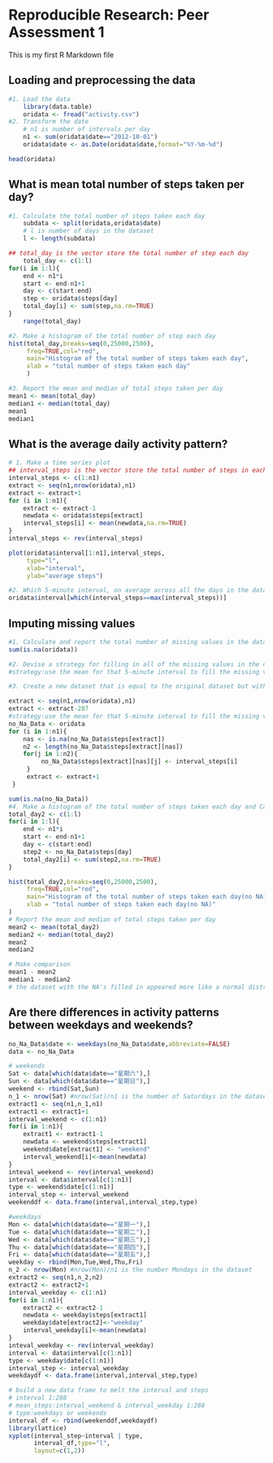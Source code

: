 # Reproducible Research: Peer Assessment 1
This is my first R Markdown file

## Loading and preprocessing the data
```r
#1. Load the data
    library(data.table)
    oridata <- fread("activity.csv")
#2. Transform the date
    # n1 is number of intervals per day
    n1 <- sum(oridata$date=="2012-10-01") 
    oridata$date <- as.Date(oridata$date,format="%Y-%m-%d")

head(oridata)
```

## What is mean total number of steps taken per day?
```r
#1. Calculate the total number of steps taken each day
    subdata <- split(oridata,oridata$date)
    # l is number of days in the dataset
    l <- length(subdata)

## total_day is the vector store the total number of step each day
    total_day <- c(1:l)
for(i in 1:l){
    end <- n1*i
    start <- end-n1+1    
    day <- c(start:end)
    step <- oridata$steps[day]
    total_day[i] <- sum(step,na.rm=TRUE)
}
    range(total_day)

#2. Make a histogram of the total number of step each day
hist(total_day,breaks=seq(0,25000,2500),
     freq=TRUE,col="red",
     main="Histogram of the total number of steps taken each day",
     xlab = "total number of steps taken each day"
     )

#3. Report the mean and median of total steps taken per day
mean1 <- mean(total_day)
median1 <- median(total_day)
mean1
median1
```



## What is the average daily activity pattern?
```r
# 1. Make a time series plot
## interval_steps is the vector store the total number of steps in each interval
interval_steps <- c(1:n1)
extract <- seq(n1,nrow(oridata),n1)
extract <- extract+1
for (i in 1:n1){
    extract <- extract-1
    newdata <- oridata$steps[extract]
    interval_steps[i] <- mean(newdata,na.rm=TRUE) 
}
interval_steps <- rev(interval_steps)

plot(oridata$interval[1:n1],interval_steps,
     type="l",
     xlab="interval",
     ylab="average steps")

#2. Which 5-minute interval, on average across all the days in the dataset, contains the maximum number of steps?
oridata$interval[which(interval_steps==max(interval_steps))]
```



## Imputing missing values
```r
#1. Calculate and report the total number of missing values in the dataset (i.e. the total number of rows with `NA`s)
sum(is.na(oridata))

#2. Devise a strategy for filling in all of the missing values in the dataset. The strategy does not need to be sophisticated. For example, you could use the mean/median for that day, or the mean for that 5-minute interval, etc.
#strategy:use the mean for that 5-minute interval to fill the missing values

#3. Create a new dataset that is equal to the original dataset but with the missing data filled in.

extract <- seq(n1,nrow(oridata),n1)
extract <- extract-287
#strategy:use the mean for that 5-minute interval to fill the missing values
no_Na_Data <- oridata
for (i in 1:n1){    
    nas <- is.na(no_Na_Data$steps[extract])
    n2 <- length(no_Na_Data$steps[extract][nas])
    for(j in 1:n2){
         no_Na_Data$steps[extract][nas][j] <- interval_steps[i]
     }
     extract <- extract+1
 }

sum(is.na(no_Na_Data))
#4. Make a histogram of the total number of steps taken each day and Calculate and report the **mean** and **median** total number of steps taken per day. Do these values differ from the estimates from the first part of the assignment? What is the impact of imputing missing data on the estimates of the total daily number of steps?
total_day2 <- c(1:l)
for(i in 1:l){
    end <- n1*i
    start <- end-n1+1    
    day <- c(start:end)
    step2 <- no_Na_Data$steps[day]
    total_day2[i] <- sum(step2,na.rm=TRUE)
}

hist(total_day2,breaks=seq(0,25000,2500),
     freq=TRUE,col="red",
     main="Histogram of the total number of steps taken each day(no NA)",
     xlab = "total number of steps taken each day(no NA)"
)
# Report the mean and median of total steps taken per day
mean2 <- mean(total_day2)
median2 <- median(total_day2)
mean2
median2

# Make comparison
mean1 - mean2
median1 - median2
# the dataset with the NA's filled in appeared more like a normal distribution

```

## Are there differences in activity patterns between weekdays and weekends?
```r
no_Na_Data$date <- weekdays(no_Na_Data$date,abbreviate=FALSE)
data <- no_Na_Data

# weekends
Sat <- data[which(data$date=="星期六"),]
Sun <- data[which(data$date=="星期日"),]
weekend <- rbind(Sat,Sun)
n_1 <- nrow(Sat) #nrow(Sat)/n1 is the number of Saturdays in the dataset
extract1 <- seq(n1,n_1,n1)
extract1 <- extract1+1
interval_weekend <- c(1:n1)
for(i in 1:n1){
    extract1 <- extract1-1
    newdata <- weekend$steps[extract1]
    weekend$date[extract1] <- "weekend"
    interval_weekend[i]<-mean(newdata)
}
inteval_weekend <- rev(interval_weekend)
interval <- data$interval[c(1:n1)]
type <- weekend$date[c(1:n1)]
interval_step <- interval_weekend
weekenddf <- data.frame(interval,interval_step,type)

#weekdays
Mon <- data[which(data$date=="星期一"),]
Tue <- data[which(data$date=="星期二"),]
Wed <- data[which(data$date=="星期三"),]
Thu <- data[which(data$date=="星期四"),]
Fri <- data[which(data$date=="星期五"),]
weekday <- rbind(Mon,Tue,Wed,Thu,Fri)
n_2 <- nrow(Mon) #nrow(Mon)/n1 is the number Mondays in the dataset
extract2 <- seq(n1,n_2,n2)
extract2 <- extract2+1
interval_weekday <- c(1:n1)
for(i in 1:n1){
    extract2 <- extract2-1
    newdata <- weekday$steps[extract1]
    weekday$date[extract2]<-"weekday"
    interval_weekday[i]<-mean(newdata)
}
inteval_weekday <- rev(interval_weekday)
interval <- data$interval[c(1:n1)]
type <- weekday$date[c(1:n1)]
interval_step <- interval_weekday
weekdaydf <- data.frame(interval,interval_step,type)

# build a new data frame to melt the interval and steps
# interval 1:288
# mean_steps:interval_weekend & interval_weekday 1:288
# type:weekdays or weekends
interval_df <- rbind(weekenddf,weekdaydf)
library(lattice)
xyplot(interval_step~interval | type,
       interval_df,type="l",
       layout=c(1,2))
```
